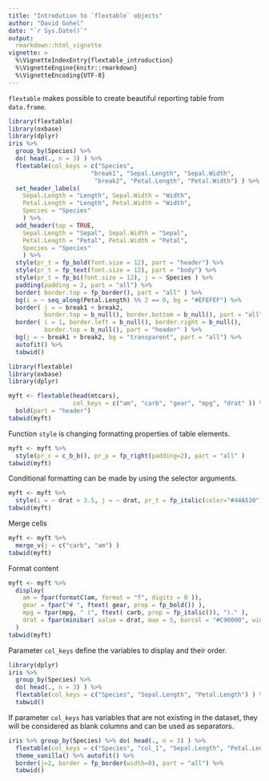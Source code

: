 ```yaml
---
title: "Introdution to `flextable` objects"
author: "David Gohel"
date: "`r Sys.Date()`"
output: 
  rmarkdown::html_vignette
vignette: >
  %\VignetteIndexEntry{flextable_introduction}
  %\VignetteEngine{knitr::rmarkdown}
  %\VignetteEncoding{UTF-8}
---
```


`flextable` makes possible to create beautiful reporting table from `data.frame`. 

```r
library(flextable)
library(oxbase)
library(dplyr)
iris %>% 
  group_by(Species) %>% 
  do( head(., n = 3) ) %>% 
  flextable(col_keys = c("Species", 
                       "break1", "Sepal.Length", "Sepal.Width", 
                        "break2", "Petal.Length", "Petal.Width") ) %>% 
  set_header_labels(
    Sepal.Length = "Length", Sepal.Width = "Width",
    Petal.Length = "Length", Petal.Width = "Width",
    Species = "Species"
    ) %>% 
  add_header(top = TRUE, 
    Sepal.Length = "Sepal", Sepal.Width = "Sepal",
    Petal.Length = "Petal", Petal.Width = "Petal",
    Species = "Species"
    ) %>% 
  style(pr_t = fp_bold(font.size = 12), part = "header") %>% 
  style(pr_t = fp_text(font.size = 12), part = "body") %>% 
  style(pr_t = fp_bi(font.size = 12), j = ~ Species ) %>% 
  padding(padding = 2, part = "all") %>% 
  border( border.top = fp_border(), part = "all" ) %>% 
  bg(i = ~ seq_along(Petal.Length) %% 2 == 0, bg = "#EFEFEF") %>% 
  border( j = ~ break1 + break2, 
          border.top = b_null(), border.bottom = b_null(), part = "all" ) %>% 
  border( i = 1, border.left = b_null(), border.right = b_null(), 
          border.top = b_null(), part = "header" ) %>% 
  bg(j = ~ break1 + break2, bg = "transparent", part = "all") %>% 
  autofit() %>% 
  tabwid()
```


```r
library(flextable)
library(oxbase)
library(dplyr)

myft <- flextable(head(mtcars), 
                  col_keys = c("am", "carb", "gear", "mpg", "drat" )) %>% 
  bold(part = "header")
tabwid(myft)
```


Function `style` is changing formatting properties of table elements. 

```r
myft <- myft %>% 
  style(pr_c = c_b_b(), pr_p = fp_right(padding=2), part = "all" )
tabwid(myft)
```

Conditional formatting can be made by using the selector arguments.

```r
myft <- myft %>% 
  style(i = ~ drat > 3.5, j = ~ drat, pr_t = fp_italic(color="#44A530") )
tabwid(myft)
```

Merge cells

```r

myft <- myft %>%
  merge_v(j = c("carb", "am") )
tabwid(myft)
```


Format content

```r
myft <- myft %>%
  display(
    am = fpar(formatC(am, format = "f", digits = 0 )),
    gear = fpar("# ", ftext( gear, prop = fp_bold()) ),
    mpg = fpar(mpg, " (", ftext( carb, prop = fp_italic()), ")." ), 
    drat = fpar(minibar( value = drat, max = 5, barcol = "#C90000", width = 1, height = .15) )
  )
tabwid(myft)
```

Parameter `col_keys` define the variables to display and their order. 

```r
library(dplyr)
iris %>% 
  group_by(Species) %>% 
  do( head(., n = 3) ) %>% 
  flextable(col_keys = c("Species", "Sepal.Length", "Petal.Length") ) %>%
  tabwid()

```

If parameter `col_keys` has variables that are not existing in the dataset, they will be considered as blank columns and can be used as separators.

```r
iris %>% group_by(Species) %>% do( head(., n = 3) ) %>%
  flextable(col_keys = c("Species", "col_1", "Sepal.Length", "Petal.Length") ) %>%
  theme_vanilla() %>% autofit() %>% 
  border(j=2, border = fp_border(width=0), part = "all") %>% 
  tabwid()

```


